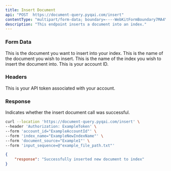 ```yaml
---
title: Insert Document
api: "POST  https://document-query.pyqai.com/insert"
contentType: "multipart/form-data; boundary=----WebKitFormBoundary7MA4YWxkTrZu0gW'"
description: "This endpoint inserts a document into an index."
---
```


### Form Data

<ParamField body="input_sequence" type="file">
  This is the document you want to insert into your index.
</ParamField>

<ParamField body="document_source" type="string">
  This is the name of the document you wish to insert.
</ParamField>

<ParamField body="index_name" type="string">
  This is the name of the index you wish to insert the document into.
</ParamField>

<ParamField body="account_id" type="int">
  This is your account ID.
</ParamField>

### Headers

<ParamField header="Authorization" type="string">
  This is your API token associated with your account.
</ParamField>

### Response

<ResponseField name="response" type="string">
  Indicates whether the insert document call was successful.
</ResponseField>

<RequestExample>

```bash Example Request
curl --location 'https://document-query.pyqai.com/insert' \
--header 'Authorization: ExampleToken' \
--form 'account_id="ExampleAccountId"' \
--form 'index_name="ExampleNewIndexName"' \
--form 'document_source="Example1"' \
--form 'input_sequence=@"example_file_path.txt"'
```

</RequestExample>

<ResponseExample>

```json Response
{
    "response": "Successfully inserted new document to index"
}
```

</ResponseExample>
